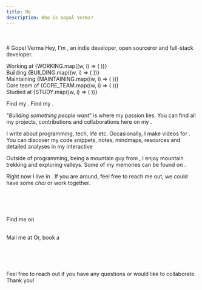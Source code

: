 ```yaml
---
title: Me
description: Who is Gopal Verma?
---
```




<br />
<br />
# Gopal Verma
Hey, I'm <span><WhiteLink text="Gopal Verma" link="https://x.com/bettercallgopal" /></span>, an indie developer, open sourceror and full-stack developer.

Working at {WORKING.map((w, i) => ( <OrgBadge key={i} name={w.name} link={w.link} logo={w.logo} />))}  
Building {BUILDING.map((w, i) => ( <OrgBadge key={i} name={w.name} link={w.link} logo={w.logo} />))}  
Maintaining {MAINTAINING.map((w, i) => ( <OrgBadge key={i} name={w.name} link={w.link} logo={w.logo} />))}  
Core team of {CORE_TEAM.map((w, i) => ( <OrgBadge key={i} name={w.name} link={w.link} logo={w.logo} />))}  
Studied at {STUDY.map((w, i) => ( <OrgBadge key={i} name={w.name} link={w.link} logo={w.logo} />))}  

Find my <WhiteLink text="Stats-&-Streaks" link="/stats" />. Find my <WhiteLink text="resume" link={RESUME} />.

"*Building something people want*" is where my passion lies. You can find all my projects, contributions and collaborations here on my <WhiteLink text="showcase" link="/showcase" />.

I write <WhiteLink text="blog posts" link="/blogs" /> about programming, tech, life etc. Occasionally, I make videos for <WhiteLink text="YouTube" link="https://www.youtube.com/channel/UCgfABFAZox1a26_iyyUuYeg" />.  
You can discover my code snippets, notes, mindmaps, resources and detailed analyses in my interactive <WhiteLink text="notebooks." link="/notebooks" />

Outside of programming, being a mountain guy from <WhiteLink text="Uttarakhand" link="https://maps.app.goo.gl/pWWe9LMDAvabPUVL6" />, I enjoy mountain trekking and exploring valleys. Some of my memories can be found on <WhiteLink text="Pintrest" link="https://www.pinterest.com/GopalVerma1303/" />.  

Right now I live in <WhiteLink text="Chandigarh" link="https://maps.app.goo.gl/HxUHbDUukonBaqGH8" />. If you are around, feel free to reach me out, we could have some *chai* or work together.

<br />
<br />
<br />


Find me on  
<br />
<div className="flex gap-2 flex-wrap">
<WhiteLink text="Twitter" link="https://twitter.com/bettercallgopal" Icon={RiTwitterXLine} />  
<WhiteLink text="Facebook" link="https://www.facebook.com/profile.php?id=100067485754453" Icon={FaFacebook} />  
<WhiteLink text="Instagram" link="https://www.instagram.com/bettercallgopal" Icon={FaInstagram} />  
<WhiteLink text="Reddit" link="https://www.reddit.com/user/Gopal__Verma/" Icon={FaReddit} />  
<WhiteLink text="LinkedIn" link="https://www.linkedin.com/in/vermagopal" Icon={FaLinkedin} />  
<WhiteLink text="Quora" link="https://www.quora.com/profile/Gopal-Verma-301" Icon={FaQuora} />  
<WhiteLink text="YouTube" link="https://www.youtube.com/channel/UCgfABFAZox1a26_iyyUuYeg" Icon={FaYoutube} />  
<WhiteLink text="Pinterest" link="https://in.pinterest.com/GopalVerma1303/_saved/" Icon={FaPinterest} />  
<WhiteLink text="Discord" link="https://discord.com/invite/uR7DpxtaKw" Icon={FaDiscord} />  
</div>

Mail me at <WhiteLink text="vermagprofessional@gmail.com" link="mailto:vermagprofessional@gmail" Icon={FaEnvelope} /> Or, book a <WhiteLink Icon={FaPhone} text="personalized call" link="https://cal.com/bettercallgopal/personalizedcall" />

<br />
<br />
<br />

Feel free to reach out if you have any questions or would like to collaborate. Thank you!
